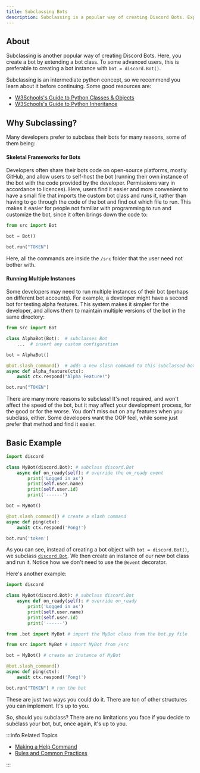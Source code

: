 ```yaml
---
title: Subclassing Bots
description: Subclassing is a popular way of creating Discord Bots. Explore how you can create a Discord bot by subclassing.
---
```


## About

Subclassing is another popular way of creating Discord Bots. Here, you create a bot by extending a bot class. To some advanced users, this is preferable to creating a bot instance with `bot = discord.Bot()`.

Subclassing is an intermediate python concept, so we recommend you learn about it before continuing. Some good resources are:

-   [W3Schools's Guide to Python Classes & Objects](https://www.w3schools.com/python/python_classes.asp)
-   [W3Schools's Guide to Python Inheritance](https://www.w3schools.com/python/python_inheritance.asp)

## Why Subclassing?

Many developers prefer to subclass their bots for many reasons, some of them being:

#### Skeletal Frameworks for Bots

Developers often share their bots code on open-source platforms, mostly GitHub, and allow users to self-host the bot (running their own instance of the bot with the code provided by the developer. Permissions vary in accordance to licences). Here, users find it easier and more convenient to have a small file that imports the custom bot class and runs it, rather than having to go through the code of the bot and find out which file to run. This makes it easier for people not familiar with programming to run and customize the bot, since it often brings down the code to:

```python title="./main.py"
from src import Bot

bot = Bot()

bot.run("TOKEN")
```

Here, all the commands are inside the `/src` folder that the user need not bother with.

#### Running Multiple Instances

Some developers may need to run multiple instances of their bot (perhaps on different bot accounts). For example, a developer might have a second bot for testing alpha features. This system makes it simpler for the developer, and allows them to maintain multiple versions of the bot in the same directory:

```python title="./alpha_bot.py"
from src import Bot

class AlphaBot(Bot):  # subclasses Bot
    ...  # insert any custom configuration

bot = AlphaBot()

@bot.slash_command()  # adds a new slash command to this subclassed bot
async def alpha_feature(ctx):
    await ctx.respond("Alpha Feature!")

bot.run("TOKEN")
```

There are many more reasons to subclass! It's not required, and won't affect the speed of the bot, but it may affect your development process, for the good or for the worse. You don't miss out on any features when you subclass, either. Some developers want the OOP feel, while some just prefer that method and find it easier.

## Basic Example

```python
import discord

class MyBot(discord.Bot): # subclass discord.Bot
    async def on_ready(self): # override the on_ready event
        print('Logged in as')
        print(self.user.name)
        print(self.user.id)
        print('------')

bot = MyBot()

@bot.slash_command() # create a slash command
async def ping(ctx):
    await ctx.respond('Pong!')

bot.run('token')
```

As you can see, instead of creating a bot object with `bot = discord.Bot()`, we subclass [`discord.Bot`](https://docs.pycord.dev/en/master/api.html#discord.Bot). We then create an instance of our new bot class and run it. Notice how we don't need to use the `@event` decorator.

Here's another example:

```python title="./src/bot.py"
import discord

class MyBot(discord.Bot): # subclass discord.Bot
    async def on_ready(self): # override on_ready
        print('Logged in as')
        print(self.user.name)
        print(self.user.id)
        print('------')
```
```python title="./src/__init__.py"
from .bot import MyBot # import the MyBot class from the bot.py file
```
```python title="./main.py"
from src import MyBot # import MyBot from /src

bot = MyBot() # create an instance of MyBot

@bot.slash_command()
async def ping(ctx):
    await ctx.respond('Pong!')

bot.run("TOKEN") # run the bot
```

These are just two ways you could do it. There are ton of other structures you can implement. It's up to you.

So, should you subclass? There are no limitations you face if you decide to subclass your bot, but, once again, it's up to you.

:::info Related Topics

-   [Making a Help Command](../Extensions/Commands/help-command)
-   [Rules and Common Practices](../Getting-Started/rules-and-common-practices)

:::
